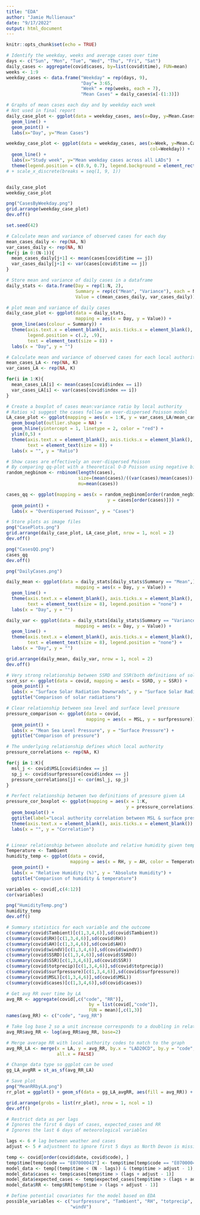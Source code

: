 ---
title: "EDA"
author: "Jamie Mullienaux"
date: "9/17/2022"
output: html_document
---

```{r setup, include=FALSE}
knitr::opts_chunk$set(echo = TRUE)
```

```{r analyse weekday trends in case counts, echo=FALSE, message=FALSE, warning=FALSE}
# Identify the weekday, weeks and average cases over time
days <- c("Sun", "Mon", "Tue", "Wed", "Thu", "Fri", "Sat")
daily_cases <- aggregate(covid$cases, by=list(covid$time), FUN=mean)
weeks <- 1:9
weekday_cases <- data.frame("Weekday" = rep(days, 9), 
                            "Day"= 3:65,
                            "Week" = rep(weeks, each = 7), 
                            "Mean Cases" = daily_cases$x[-(1:3)])

# Graphs of mean cases each day and by weekday each week
# Not used in final report
daily_case_plot <- ggplot(data = weekday_cases, aes(x=Day, y=Mean.Cases)) + 
  geom_line() + 
  geom_point() +
  labs(x="Day", y="Mean Cases")

weekday_case_plot <- ggplot(data = weekday_cases, aes(x=Week, y=Mean.Cases, 
                                                      col=Weekday)) + 
  geom_line() + 
  labs(x="Study week", y="Mean weekday cases across all LADs")  +
  theme(legend.position = c(0.9, 0.7), legend.background = element_rect(fill = "white")) + scale_x_discrete(limits=1:9) 
# + scale_x_discrete(breaks = seq(1, 9, 1))


daily_case_plot
weekday_case_plot

png("CasesByWeekday.png")
grid.arrange(weekday_case_plot)
dev.off()
```

```{r assess distribution of cases, message=FALSE, warning=FALSE, echo=FALSE}
set.seed(42)

# Calculate mean and variance of observed cases for each day 
mean_cases_daily <- rep(NA, N)
var_cases_daily <- rep(NA, N)
for(j in 0:(N-1)){
  mean_cases_daily[j+1] <- mean(cases[covid$time == j])
  var_cases_daily[j+1] <- var(cases[covid$time == j])
}

# Store mean and variance of daily cases in a dataframe
daily_stats <- data.frame(Day = rep(1:N, 2), 
                          Summary = rep(c("Mean", "Variance"), each = N),
                          Value = c(mean_cases_daily, var_cases_daily))

# plot mean and variance of daily cases
daily_case_plot <- ggplot(data = daily_stats,
                          mapping = aes(x = Day, y = Value)) + 
  geom_line(aes(colour = Summary)) + 
  theme(axis.text.x = element_blank(), axis.ticks.x = element_blank(),
        legend.position = c(.2, .9),
        text = element_text(size = 8)) + 
  labs(x = "Day", y = "")

# Calculate mean and variance of observed cases for each local authority 
mean_cases_LA <- rep(NA, K)
var_cases_LA <- rep(NA, K)

for(i in 1:K){
  mean_cases_LA[i] <- mean(cases[covid$index == i])
  var_cases_LA[i] <- var(cases[covid$index == i])
}

# Create a boxplot of cases mean:variance ratio by local authority 
# Ratios >1 suggest the cases follow an over-dispersed Poisson model
LA_case_plot <- ggplot(mapping = aes(x = 1:K, y = var_cases_LA/mean_cases_LA)) + 
  geom_boxplot(outlier.shape = NA) +
  geom_hline(yintercept = 1, linetype = 2, color = "red") +
  ylim(0,5) +
  theme(axis.text.x = element_blank(), axis.ticks.x = element_blank(),
        text = element_text(size = 8)) + 
  labs(x = "", y = "Ratio")

# Show cases are effectively an over-dispersed Poisson
# By comparing qq-plot with a theoretical O-D Poisson using negative binomial
random_negbinom <- rnbinom(length(cases), 
                           size=(mean(cases)/((var(cases)/mean(cases))-1)), 
                           mu=mean(cases))

cases_qq <- ggplot(mapping = aes(x = random_negbinom[order(random_negbinom)], 
                                      y = cases[order(cases)])) + 
  geom_point() + 
  labs(x = "Overdispersed Poisson", y = "Cases")

# Store plots as image files 
png("CasePlots.png")
grid.arrange(daily_case_plot, LA_case_plot, nrow = 1, ncol = 2)
dev.off()

png("CasesQQ.png")
cases_qq
dev.off()

png("DailyCases.png")

daily_mean <- ggplot(data = daily_stats[daily_stats$Summary == "Mean",],
                          mapping = aes(x = Day, y = Value)) + 
  geom_line() + 
  theme(axis.text.x = element_blank(), axis.ticks.x = element_blank(),
        text = element_text(size = 8), legend.position = "none") +
  labs(x = "Day", y = "")

daily_var <- ggplot(data = daily_stats[daily_stats$Summary == "Variance",],
                          mapping = aes(x = Day, y = Value)) + 
  geom_line() + 
  theme(axis.text.x = element_blank(), axis.ticks.x = element_blank(),
        text = element_text(size = 8), legend.position = "none") + 
  labs(x = "Day", y = "")

grid.arrange(daily_mean, daily_var, nrow = 1, ncol = 2)
dev.off()
```


```{r investigate correlations between variables, message=FALSE, warning=FALSE, echo=FALSE}
# Very strong relationship between SSRD and SSR(both definitions of solar radiation)
ssrd_ssr <- ggplot(data = covid, mapping = aes(x = SSRD, y = SSR)) + 
  geom_point() +
  labs(x = "Surface Solar Radiation Downwrads", y = "Surface Solar Radiation") + 
  ggtitle("Comparison of solar radiations")

# Clear relationship between sea level and surface level pressure
pressure_comparison <- ggplot(data = covid, 
                              mapping = aes(x = MSL, y = surfpressure)) + 
  geom_point() +
  labs(x = "Mean Sea Level Pressure", y = "Surface Pressure") + 
  ggtitle("Comparison of pressure")

# The underlying relationship defines which local authority 
pressure_correlations <- rep(NA, K)

for(j in 1:K){
  msl_j <- covid$MSL[covid$index == j]
  sp_j <- covid$surfpressure[covid$index == j]
  pressure_correlations[j] <- cor(msl_j, sp_j)
}

# Perfect relationship between two definitions of pressure given LA
pressure_cor_boxplot <- ggplot(mapping = aes(x = 1:K, 
                                             y = pressure_correlations)) + 
  geom_boxplot() +
  ggtitle(label="Local authority correlation between MSL & surface pressure") +
  theme(axis.text.x = element_blank(), axis.ticks.x = element_blank()) + 
  labs(x = "", y = "Correlation")


# Linear relationship between absolute and relative humidity given temperature
Temperature <- Tambient
humidity_temp <- ggplot(data = covid,
                        mapping = aes(x = RH, y = AH, color = Temperature)) + 
  geom_point() +
  labs(x = "Relative Humidity (%)", y = "Absolute Humidity") + 
  ggtitle("Comparison of humidity & temperature")

variables <- covid[,c(4:12)]
cor(variables)

png("HumidityTemp.png")
humidity_temp
dev.off()
```


```{r variable summary statistics, eval=FALSE}
# Summary statistics for each variable and the outcome
c(summary(covid$Tambient)[c(1,3,4,6)],sd(covid$Tambient))
c(summary(covid$RH)[c(1,3,4,6)],sd(covid$RH))
c(summary(covid$AH)[c(1,3,4,6)],sd(covid$AH))
c(summary(covid$windV)[c(1,3,4,6)],sd(covid$windV))
c(summary(covid$SSRD)[c(1,3,4,6)],sd(covid$SSRD))
c(summary(covid$SSR)[c(1,3,4,6)],sd(covid$SSR))
c(summary(covid$totprecip)[c(1,3,4,6)],sd(covid$totprecip))
c(summary(covid$surfpressure)[c(1,3,4,6)],sd(covid$surfpressure))
c(summary(covid$MSL)[c(1,3,4,6)],sd(covid$MSL))
c(summary(covid$cases)[c(1,3,4,6)],sd(covid$cases))
```

```{r Average RR graph, echo=FALSE}
# Get avg RR over time by LA  
avg_RR <- aggregate(covid[,c("code", "RR")], 
                               by = list(covid[,"code"]), 
                               FUN = mean)[,c(1,3)]
names(avg_RR) <- c("code", "avg_RR")

# Take log base 2 so a unit increase corresponds to a doubling in relative risk
avg_RR$avg_RR <- log(avg_RR$avg_RR, base=2)

# Merge average RR with local authority codes to match to the graph
avg_RR_LA <- merge(x = LA, y = avg_RR, by.x = "LAD20CD", by.y = "code", 
                   all.x = FALSE)

# Change data type so ggplot can be used
gg_LA_avgRR = st_as_sf(avg_RR_LA)

# Save plot
png("MeanRRbyLA.png")
rr_plot = ggplot() + geom_sf(data = gg_LA_avgRR, aes(fill = avg_RR)) + theme_void() + scale_fill_viridis(option = "H") + labs(fill='Relative risk') 

grid.arrange(grobs = list(rr_plot), nrow = 1, ncol = 1)
dev.off()
```


```{r prepare data to be modelled, echo=FALSE}
# Restrict data as per lags
# Ignores the first 6 days of cases, expected_cases and RR
# Ignores the last 6 days of meteorological variables

lags <- 6 # lag between weather and cases 
adjust <- 5 # adjustment to ignore first 5 days as North Devon is missing

temp <- covid[order(covid$date, covid$code), ]
temp$time[temp$code == "E07000043"] <- temp$time[temp$code == "E07000043"] + 5 
model_data <- temp[(temp$time < (N - lags)) & (temp$time > adjust - 1),]
model_data$cases <- temp$cases[temp$time > (lags + adjust - 1)]
model_data$expected_cases <- temp$expected_cases[temp$time > (lags + adjust - 1)]
model_data$RR <- temp$RR[temp$time > (lags + adjust - 1)]

# Define potential covariates for the model based on EDA
possible_variables <- c("surfpressure", "Tambient", "RH", "totprecip", "SSRD", 
                        "windV")
```


